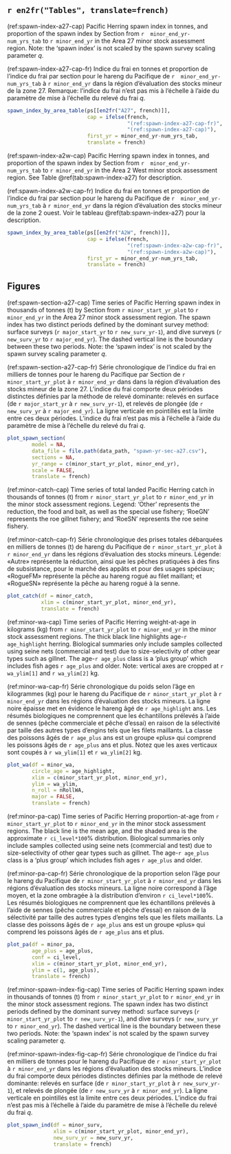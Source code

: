 \afterpage{\clearpage}

\needspace{0.35\textheight}

## `r en2fr("Tables", translate=french)`

(ref:spawn-index-a27-cap) Pacific Herring spawn index in tonnes, and proportion of the spawn index by Section 
from `r  minor_end_yr-num_yrs_tab` to `r minor_end_yr` in the
Area 27 minor stock assessment region.
Note: the 'spawn index' is not scaled by the spawn survey scaling parameter $q$.

(ref:spawn-index-a27-cap-fr) Indice du frai en tonnes et proportion de l’indice du frai par section pour
le hareng du Pacifique de `r  minor_end_yr-num_yrs_tab` à `r minor_end_yr` dans la
région d’évaluation des stocks mineur de la zone 27.
Remarque: l’indice du frai n’est pas mis à l’échelle à l’aide du paramètre de mise à l’échelle du relevé du frai $q$.

```r
spawn_index_by_area_table(ps[[en2fr("A27", french)]],
                          cap = ifelse(french,
                                       "(ref:spawn-index-a27-cap-fr)",
                                       "(ref:spawn-index-a27-cap)"),
                          first_yr = minor_end_yr-num_yrs_tab,
                          translate = french)
```

\afterpage{\clearpage}

(ref:spawn-index-a2w-cap) Pacific Herring spawn index in tonnes, and proportion of the spawn index by Section 
from `r  minor_end_yr-num_yrs_tab` to `r minor_end_yr` in the
Area 2 West minor stock assessment region.
See Table \@ref(tab:spawn-index-a27) for description.

(ref:spawn-index-a2w-cap-fr) Indice du frai en tonnes et proportion de l’indice du frai par section pour
le hareng du Pacifique de `r  minor_end_yr-num_yrs_tab` à `r minor_end_yr` dans la
région d’évaluation des stocks mineur de la zone 2 ouest.
Voir le tableau \@ref(tab:spawn-index-a27) pour la description.

\needspace{0.35\textheight}

```r
spawn_index_by_area_table(ps[[en2fr("A2W", french)]],
                          cap = ifelse(french,
                                       "(ref:spawn-index-a2w-cap-fr)",
                                       "(ref:spawn-index-a2w-cap)"),
                          first_yr = minor_end_yr-num_yrs_tab,
                          translate = french)
```

\afterpage{\clearpage}

## Figures

(ref:spawn-section-a27-cap) Time series of Pacific Herring spawn index in thousands of tonnes (t) by Section from `r minor_start_yr_plot` to `r minor_end_yr` in the
Area 27 minor stock assessment region.
The spawn index has two distinct periods defined by the dominant survey method:
surface surveys (`r major_start_yr` to `r new_surv_yr-1`), and
dive surveys (`r new_surv_yr` to `r major_end_yr`).
The dashed vertical line is the boundary between these two periods.
Note: the 'spawn index' is not scaled by the spawn survey scaling parameter $q$.

(ref:spawn-section-a27-cap-fr) Série chronologique de l’indice du frai en milliers de tonnes pour le hareng du Pacifique par Section de
`r minor_start_yr_plot` à `r minor_end_yr` dans dans la
région d’évaluation des stocks mineur de la zone 27.
L’indice du frai comporte deux périodes distinctes définies par la méthode de relevé dominante: relevés en surface (de `r major_start_yr` à `r new_surv_yr-1`), et
relevés de plongée (de `r new_surv_yr` à `r major_end_yr`).
La ligne verticale en pointillés est la limite entre ces deux périodes.
L’indice du frai n’est pas mis à l’échelle à l’aide du paramètre de mise à l’échelle du relevé du frai $q$.

```r
plot_spawn_section(
        model = NA,
        data_file = file.path(data_path, "spawn-yr-sec-a27.csv"),
        sections = NA,
        yr_range = c(minor_start_yr_plot, minor_end_yr),
        scale = FALSE,
        translate = french)
```

(ref:minor-catch-cap) Time series of total landed Pacific Herring catch in thousands of tonnes (t) from `r minor_start_yr_plot` to `r minor_end_yr` in the minor stock assessment regions.
Legend: 'Other' represents the reduction, the food and bait, as well as the special use fishery;
'RoeGN' represents the roe gillnet fishery; and
'RoeSN' represents the roe seine fishery.

(ref:minor-catch-cap-fr) Série chronologique des prises totales débarquées en milliers de tonnes (t) de hareng du Pacifique de `r minor_start_yr_plot` à `r minor_end_yr` dans les régions d’évaluation des stocks mineurs.
Légende: «Autre» représente la réduction, ainsi que les pêches pratiquées à des fins de subsistance, pour le marché des appâts et pour des usages spéciaux;
«RogueFM» représente la pêche au hareng rogué au filet maillant; et
«RogueSN» représente la pêche au hareng rogué à la senne.

```r
plot_catch(df = minor_catch,
           xlim = c(minor_start_yr_plot, minor_end_yr),
           translate = french)
```

(ref:minor-wa-cap) Time series of Pacific Herring weight-at-age in kilograms (kg)
from `r minor_start_yr_plot` to `r minor_end_yr`
in the minor stock assessment regions.
The thick black line highlights age-`r age_highlight` herring.
Biological summaries only include samples collected using seine nets (commercial and test) due to size-selectivity of other gear types such as gillnet.
The age-`r age_plus` class is a 'plus group' which includes fish ages `r age_plus` and older.
Note: vertical axes are cropped at `r wa_ylim[1]` and `r wa_ylim[2]` kg.

(ref:minor-wa-cap-fr) Série chronologique du poids selon l’âge en kilogrammes (kg)
pour le hareng du Pacifique de `r minor_start_yr_plot` à `r minor_end_yr`
dans les régions d’évaluation des stocks mineurs.
La ligne noire épaisse met en évidence le hareng âgé de `r age_highlight` ans.
Les résumés biologiques ne comprennent que les échantillons prélevés à l’aide de sennes (pêche commerciale et pêche d’essai) en raison de la sélectivité par taille des autres types d’engins tels que les filets maillants.
La classe des poissons âgés de `r age_plus` ans est un groupe «plus» qui comprend les poissons âgés de `r age_plus` ans et plus.
Notez que les axes verticaux sont coupés à `r wa_ylim[1]` et `r wa_ylim[2]` kg.

```r
plot_wa(df = minor_wa,
        circle_age = age_highlight,
        xlim = c(minor_start_yr_plot, minor_end_yr),
        ylim = wa_ylim,
        n_roll = nRollWA,
        major = FALSE,
        translate = french)
```

(ref:minor-pa-cap) Time series of Pacific Herring proportion-at-age from `r minor_start_yr_plot` to `r minor_end_yr` in the minor stock assessment regions.
The black line is the mean age, and the shaded area is the approximate `r ci_level*100`% distribution.
Biological summaries only include samples collected using seine nets (commercial and test) due to size-selectivity of other gear types such as gillnet.
The age-`r age_plus` class is a 'plus group' which includes fish ages `r age_plus` and older.

(ref:minor-pa-cap-fr) Série chronologique de la proportion selon l’âge pour le hareng du Pacifique de `r minor_start_yr_plot` à `r minor_end_yr` dans les régions d’évaluation des stocks mineurs.
La ligne noire correspond à l’âge moyen, et la zone ombragée à la distribution d’environ `r ci_level*100`%.
Les résumés biologiques ne comprennent que les échantillons prélevés à l’aide de sennes (pêche commerciale et pêche d’essai) en raison de la sélectivité par taille des autres types d’engins tels que les filets maillants.
La classe des poissons âgés de `r age_plus` ans est un groupe «plus» qui comprend les poissons âgés de `r age_plus` ans et plus.

```r
plot_pa(df = minor_pa,
        age_plus = age_plus,
        conf = ci_level,
        xlim = c(minor_start_yr_plot, minor_end_yr),
        ylim = c(1, age_plus),
        translate = french)

```

(ref:minor-spawn-index-fig-cap) Time series of Pacific Herring spawn index in thousands of tonnes (t) from `r minor_start_yr_plot` to `r minor_end_yr` in the minor stock assessment regions.
The spawn index has two distinct periods defined by the dominant survey method:
surface surveys (`r minor_start_yr_plot` to `r new_surv_yr-1`), and
dive surveys (`r new_surv_yr` to `r minor_end_yr`).
The dashed vertical line is the boundary between these two periods.
Note: the 'spawn index' is not scaled by the spawn survey scaling parameter $q$.

(ref:minor-spawn-index-fig-cap-fr) Série chronologique de l’indice du frai en milliers de tonnes pour le hareng du Pacifique de `r minor_start_yr_plot` à `r minor_end_yr` dans les régions d’évaluation des stocks mineurs.
L’indice du frai comporte deux périodes distinctes définies par la méthode de relevé dominante: relevés en surface (de `r minor_start_yr_plot` à `r new_surv_yr-1`), et
relevés de plongée (de `r new_surv_yr` à `r minor_end_yr`).
La ligne verticale en pointillés est la limite entre ces deux périodes.
L’indice du frai n’est pas mis à l’échelle à l’aide du paramètre de mise à l’échelle du relevé du frai $q$.

```r
plot_spawn_ind(df = minor_surv,
               xlim = c(minor_start_yr_plot, minor_end_yr),
               new_surv_yr = new_surv_yr,
               translate = french)
```

\afterpage{\clearpage}
